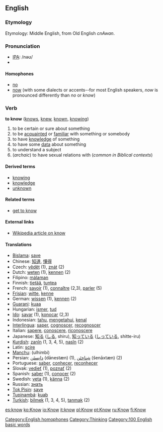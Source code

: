 ==English==
===Etymology===
Etymology: Middle English, from Old English ''cnAwan''.

=== Pronunciation ===
*[[w:IPA|IPA]]: /nəʊ/
*{{audio|en-us-know.ogg|Audio (US)}}

====Homophones====
*[[no]]
*[[now]] (with some dialects or accents--for most English speakers, ''now'' is pronounced differently than ''no'' or ''know'')
[[Category:English homophones]]

===Verb===
'''to know''' ([[knows]], [[knew]], [[known]], [[knowing]])

#to be certain or sure about something
#to be [[acquainted]] or [[familiar]] with something or somebody
#to have [[knowledge]] of something
#to have some [[data]] about something
#to understand a subject
#(''archaic'') to have sexual relations with (''common in Biblical contexts'')


====Derived terms====
*[[knowing]]
*[[knowledge]]
*[[unknown]]

====Related terms====
*[[get to know]]

====External links====
* [[w:know|Wikipedia article on know]]

====Translations====
*[[Bislama]]: [[save]]
*Chinese: [[知道]], [[懂得]]
*Czech: [[vědět]] (1), [[znát]] (2)
*Dutch: [[weten]] (1), [[kennen]] (2)
*Filipino: [[málaman]]
*Finnish: [[tietää]], [[tuntea]]
*French: [[savoir]] (1), [[connaître]] (2,3), [[parler]] (5)
*[[Frisian]]: [[witte]], [[kenne]]
*German: [[wissen]] (1), [[kennen]] (2)
*[[Guarani]]: [[kuaa]]
*Hungarian: [[ismer]], [[tud]]
*[[Ido]]: [[savar]] (1), [[konocar]] (2,3)
*Indonesian: [[tahu]], [[tahu|mengetahui]], [[kenal]]
*[[Interlingua]]: [[saper]], [[cognoscer]], [[recognoscer]]
*Italian: [[sapere]], [[conoscere]], [[riconoscere]]
*Japanese: [[知る]] ([[しる]], shiru), [[知っている]] ([[しっている]], shitte-iru)
*[[Kurdish]]: [[zanîn]] (1, 3, 4, 5), [[nasîn]] (2)
*Latin: [[scire]]
*[[Manchu]]: (ulhimbi)
*Persian:  [[دانِستَن]] (dānestæn) (1), [[شِناختَن]] (šenāxtæn) (2)
*Portuguese: [[saber]], [[conhecer]], [[reconhecer]]
*Slovak: [[vedieť]] (1), [[poznať]] (2)
*Spanish: [[saber]] (1), [[conocer]] (2)
*Swedish: [[veta]] (1), [[känna]] (2)
*Russian:  [[знать]]
*[[Tok Pisin]]: [[save]]
*[[Tupinambá]]: [[kuab]]
*[[Turkish]]: [[bilmek]] (1, 3, 4, 5), [[tanmak]] (2)
[[Category:Thinking]]

[[Category:100 English basic words]]

[[es:know]]
[[ko:Know]]
[[io:Know]]
[[it:know]]
[[pl:Know]]
[[pt:Know]]
[[ru:Know]]
[[fi:Know]]